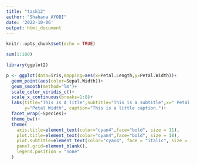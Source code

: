```yaml
---
title: "task12"
author: "Shahana AYOBI"
date: '2022-10-06'
output: html_document
---
```


```r
knitr::opts_chunk$set(echo = TRUE)
```

```r
sum(1:100)
```

```r
library(ggplot2)

p <- ggplot(data=iris,mapping=aes(x=Petal.Length,y=Petal.Width))+
  geom_point(aes(color=Sepal.Width))+
  geom_smooth(method="lm")+
  scale_color_viridis_c()+
  scale_x_continuous(breaks=1:8)+
  labs(title="This Is A Title",subtitle="This is a subtitle",x=" Petal Length", 
       y="Petal Width", caption="This is a little caption.")+
  facet_wrap(~Species)+
  theme_bw()+
  theme(
    axis.title=element_text(color="cyan4",face="bold", size = 11),
    plot.title=element_text(color="cyan4",face="bold", size = 18),
    plot.subtitle=element_text(color="cyan4", face = "italic", size = 14),
    panel.grid=element_blank(),
    legend.position = "none"
  )
```


